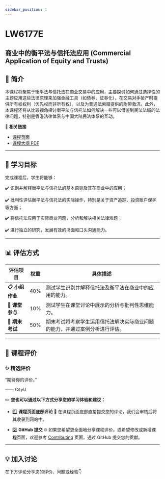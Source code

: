 ```yaml
---
sidebar_position: 1
---
```


# LW6177E
## 商业中的衡平法与信托法应用 (Commercial Application of Equity and Trusts)

## **📘 简介**
本课程将聚焦于衡平法与信托法在商业交易中的应用，主要探讨如何通过选择性的主题应用这些法律原理来加强金融工具（如债券、证券化），在交易对手破产时提供所有权权利（优先权而非所有权），以及为普通法索赔提供的附带救济。此外，本课程还将从比较视角探讨衡平法与信托法如何解决一些可以借鉴到民法法域的法律问题，特别是香港法律体系与中国大陆民法体系的互动。

🔗 **相关链接**
- [课程页面](https://www.cityu.edu.hk/catalogue/pg/202425/course/LW6177E.htm)
- [课程大纲 PDF](https://www.cityu.edu.hk/catalogue/pg/202425/course/LW6177E.pdf)

---

## **🎯 学习目标**

完成课程后，学生将能够：

✔️ 识别并解释衡平法与信托法的基本原则及其在商业中的应用；

✔️ 批判性评估衡平法与信托法的实际操作，特别是关于资产追踪、投资账户保护等方面；

✔️ 将信托法应用于实际商业问题，分析和解决相关法律难题；

✔️ 进行独立的研究，发展有效的书面和口头沟通能力。

---

## **📊 评估方式**

| **评估项目**          | **权重** | **具体描述**                                                                                       |
|----------------------|---------|---------------------------------------------------------------------------------------------------|
| **📋 小组作业**       | 40%     | 测试学生识别并解释信托法及衡平法在商业中的应用的能力。                                            |
| **📂 课堂参与**       | 10%     | 测试学生在课堂讨论中展示的分析与批判性思维能力。                                                  |
| **📂 期末考试**       | 50%     | 期末考试将考察学生运用信托法解决实际商业问题的能力，并通过案例分析进行评估。                    |

---

## **💬 课程评价**

### ✨ **精选评价**
<div className={commentStyles.commentBox}>
    <p className={commentStyles.commentText}>
        “期待你的评价。”
    </p>
    <p className={commentStyles.commentAuthor}>—— CityU</p>
</div>

✏️ **您也可以通过以下方式分享您的学习体验和建议：**

- 1️⃣ **课程页面底部评论**
💬 在课程页面底部直接提交您的评论，我们会审核后将其收录到网站中。

- 2️⃣ **GitHub 提交**
🌐 如果您希望更全面地分享课程评价，或希望修改或新增课程页面，欢迎参考 [Contributing](https://penjc.github.io/cityU-navigator/contributing) 页面，通过 GitHub 提交您的贡献。

---

## **💡 加入讨论**

在下方评论分享您的评价、问题或经验👇
<Utterances />